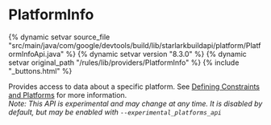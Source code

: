<html devsite>
<head>
  <meta name="project_path" value="/_project.yaml">
  <meta name="book_path" value="/versions/8.3.0/_book.yaml">
</head>
<body>

<h1 class="page-title" id="modules.PlatformInfo">PlatformInfo</h1>

{% dynamic setvar source_file "src/main/java/com/google/devtools/build/lib/starlarkbuildapi/platform/PlatformInfoApi.java" %}
{% dynamic setvar version "8.3.0" %}
{% dynamic setvar original_path "/rules/lib/providers/PlatformInfo" %}
{% include "_buttons.html" %}
<!-- {% raw %} -->

Provides access to data about a specific platform. See <a href='/versions/8.3.0/docs/platforms#constraints-platforms'>Defining Constraints and Platforms</a> for more information.<br/><i>Note: This API is experimental and may change at any time. It is disabled by default, but may be enabled with <code>--experimental_platforms_api</code></i>



</body>
</html>

<!-- {% endraw %} -->
